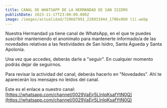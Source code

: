 ```yaml
---
title: CANAL DE WHATSAPP DE LA HERMANDAD DE SAN ISIDRO
publishDate: 2023-11-17T23:00:00.000Z
image: /images/actualidad/720687991_228931044_1706x960 (1).webp
---
```


Nuestra Hermandad ya tiene canal de WhatsApp, en el que te puedes suscribir manteniendo el anonimato para mantenerte informado/a de las novedades relativas a las festividades de San Isidro, Santa Águeda y Santa Apolonia.

Una vez que accedes, deberás darle a "seguir".
En cualquier momento podrás dejar de seguirnos.

Para revisar la actividad del canal, deberás hacerlo en "Novedades". Ahí te aparecerán los mensajes no leídos del canal.

Este es el enlace a nuestro canal:
[https://whatsapp.com/channel/0029VaEjr5LInlqKsafYtN0Q](https://whatsapp.com/channel/0029VaEjr5LInlqKsafYtN0Q) 
